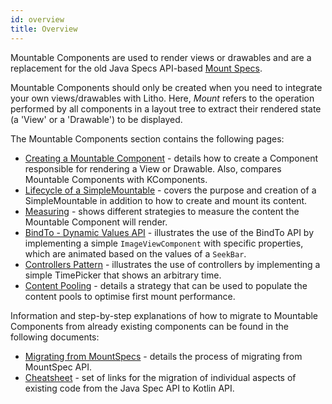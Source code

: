 ```yaml
---
id: overview
title: Overview
---
```


Mountable Components are used to render views or drawables and are a replacement for the old Java Specs API-based [Mount Specs](../../codegen/mount-specs.md).

Mountable Components should only be created when you need to integrate your own views/drawables with Litho. Here, *Mount* refers to the operation performed by all components in a layout tree to extract their rendered state (a 'View' or a 'Drawable') to be displayed.

The Mountable Components section contains the following pages:

* [Creating a Mountable Component](mountable-component.mdx) - details how to create a Component responsible for rendering a View or Drawable. Also, compares Mountable Components with KComponents.
* [Lifecycle of a SimpleMountable](mountable.mdx) - covers the purpose and creation of a SimpleMountable in addition to how to create and mount its content.
* [Measuring](mountable-measuring.mdx) - shows different strategies to measure the content the Mountable Component will render.
* [BindTo - Dynamic Values API](mountable-bindto.mdx) - illustrates the use of the BindTo API by implementing a simple `ImageViewComponent` with specific properties, which are animated based on the values of a `SeekBar`.
* [Controllers Pattern](mountable-controllers.mdx) - illustrates the use of controllers by implementing a simple TimePicker that shows an arbitrary time.
* [Content Pooling](mountable-preallocation.mdx) - details a strategy that can be used to populate the content pools to optimise first mount performance.

Information and step-by-step explanations of how to migrate to Mountable Components from already existing components can be found in the following documents:
* [Migrating from MountSpecs](../../kotlin/migrating-from-mountspecs.mdx) - details the process of migrating from MountSpec API.
* [Cheatsheet](../../kotlin/cheatsheet.mdx) - set of links for the migration of individual aspects of existing code from the Java Spec API to Kotlin API.
